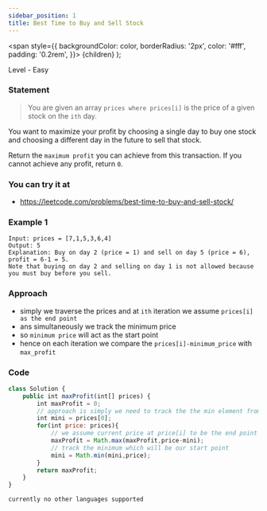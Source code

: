 ```yaml
---
sidebar_position: 1 
title: Best Time to Buy and Sell Stock
---
```



  <span
    style={{
      backgroundColor: color,
      borderRadius: '2px',
      color: '#fff',
      padding: '0.2rem',
    }}>
    {children}
  </span>
);

Level - <Highlight color="#25c2a0">Easy</Highlight>

### Statement

> You are given an array `prices where prices[i]` is the price of a given stock on the `ith` day.

You want to maximize your profit by choosing a single day to buy one stock and choosing a different day in the future to sell that stock.

Return the `maximum profit` you can achieve from this transaction. If you cannot achieve any profit, return `0`.

### You can try it at

- https://leetcode.com/problems/best-time-to-buy-and-sell-stock/

### Example 1

```
Input: prices = [7,1,5,3,6,4]
Output: 5
Explanation: Buy on day 2 (price = 1) and sell on day 5 (price = 6), profit = 6-1 = 5.
Note that buying on day 2 and selling on day 1 is not allowed because you must buy before you sell.

```

### Approach

- simply we traverse the prices and at `ith` iteration we assume `prices[i] as the end point`
- ans simultaneously we track the minimum price
- so `minimum price` will act as the start point
- hence on each iteration we compare the `prices[i]-minimum_price` with `max_profit`

### Code

<Tabs>
<TabItem value="java" label="Java">

```js
class Solution {
    public int maxProfit(int[] prices) {
        int maxProfit = 0;
        // approach is simply we need to track the the min element from left to right
        int mini = prices[0];
        for(int price: prices){
            // we assume current price at price[i] to be the end point 
            maxProfit = Math.max(maxProfit,price-mini);
            // track the minimum which will be our start point
            mini = Math.min(mini,price);
        }
        return maxProfit;
    }
}

```

</TabItem>

<TabItem value="other" label="Other">

```
currently no other languages supported
```

</TabItem>

</Tabs>